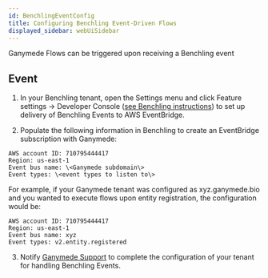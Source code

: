 ```yaml
---
id: BenchlingEventConfig
title: Configuring Benchling Event-Driven Flows
displayed_sidebar: webUiSidebar
---
```


Ganymede Flows can be triggered upon receiving a Benchling event

## Event

1. In your Benchling tenant, open the Settings menu and click Feature settings -> Developer Console ([see Benchling instructions](https://docs.benchling.com/docs/events-getting-started)) to set up delivery of Benchling Events to AWS EventBridge.

2. Populate the following information in Benchling to create an EventBridge subscription with Ganymede:

```shell
AWS account ID: 710795444417
Region: us-east-1
Event bus name: \<Ganymede subdomain\>
Event types: \<event types to listen to\>
```

For example, if your Ganymede tenant was configured as xyz.ganymede.bio and you wanted to execute flows upon entity registration, the configuration would be:

```shell
AWS account ID: 710795444417
Region: us-east-1
Event bus name: xyz
Event types: v2.entity.registered
```

3. Notify [Ganymede Support](../Support.mdx) to complete the configuration of your tenant for handling Benchling Events.
